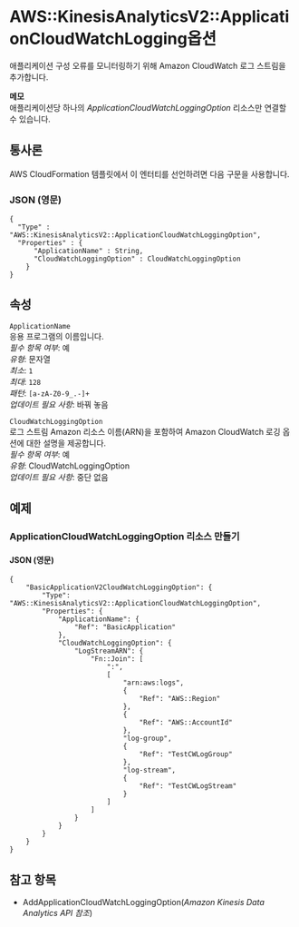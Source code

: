 # AWS::KinesisAnalyticsV2::ApplicationCloudWatchLogging옵션

애플리케이션 구성 오류를 모니터링하기 위해 Amazon CloudWatch 로그 스트림을 추가합니다.

**메모**  
 애플리케이션당 하나의 _ApplicationCloudWatchLoggingOption_ 리소스만 연결할 수 있습니다.

## 통사론

AWS CloudFormation 템플릿에서 이 엔터티를 선언하려면 다음 구문을 사용합니다.

### JSON (영문)

```
{
  "Type" : "AWS::KinesisAnalyticsV2::ApplicationCloudWatchLoggingOption",
  "Properties" : {
      "ApplicationName" : String,
      "CloudWatchLoggingOption" : CloudWatchLoggingOption
    }
}
```

## 속성

`ApplicationName`  
응용 프로그램의 이름입니다.  
_필수 항목 여부_: 예  
_유형_: 문자열  
_최소_: `1`  
_최대_: `128`  
_패턴_: `[a-zA-Z0-9_.-]+`  
_업데이트 필요 사항_: 바꿔 놓음

`CloudWatchLoggingOption`  
로그 스트림 Amazon 리소스 이름(ARN)을 포함하여 Amazon CloudWatch 로깅 옵션에 대한 설명을 제공합니다.  
_필수 항목 여부_: 예  
_유형_: CloudWatchLoggingOption  
_업데이트 필요 사항_: 중단 없음

## 예제

### ApplicationCloudWatchLoggingOption 리소스 만들기

#### JSON (영문)

```
{
    "BasicApplicationV2CloudWatchLoggingOption": {
        "Type": "AWS::KinesisAnalyticsV2::ApplicationCloudWatchLoggingOption",
        "Properties": {
            "ApplicationName": {
                "Ref": "BasicApplication"
            },
            "CloudWatchLoggingOption": {
                "LogStreamARN": {
                    "Fn::Join": [
                        ":",
                        [
                            "arn:aws:logs",
                            {
                                "Ref": "AWS::Region"
                            },
                            {
                                "Ref": "AWS::AccountId"
                            },
                            "log-group",
                            {
                                "Ref": "TestCWLogGroup"
                            },
                            "log-stream",
                            {
                                "Ref": "TestCWLogStream"
                            }
                        ]
                    ]
                }
            }
        }
    }
}
```

## 참고 항목

- AddApplicationCloudWatchLoggingOption(_Amazon Kinesis Data Analytics API 참조_)
